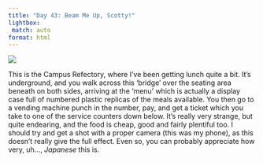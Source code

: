 ```yaml
---
title: "Day 43: Beam Me Up, Scotty!"
lightbox:
 match: auto
format: html
---
```


![](../images/20120531180614_imag0038.jpg){group="all-the-pictures"}

This is the Campus Refectory, where I've been getting lunch quite a bit. It's underground, and you walk across this 'bridge' over the seating area beneath on both sides, arriving at the 'menu' which is actually a display case full of numbered plastic replicas of the meals available. You then go to a vending machine punch in the number, pay, and get a ticket which you take to one of the service counters down below. It's really very strange, but quite endearing, and the food is cheap, good and fairly plentiful too. I should try and get a shot with a proper camera (this was my phone), as this doesn't really give the full effect. Even so, you can probably appreciate how very, uh..., _Japanese_ this is.
